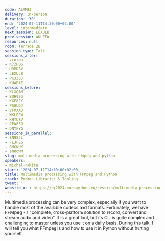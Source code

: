 ```yaml
---
code: ALVMH3
delivery: in-person
duration: '30'
end: '2024-07-11T14:30:00+02:00'
level: intermediate
next_session: LEXULB
prev_session: WKLEEW
resources: null
room: Terrace 2B
session_type: Talk
sessions_after:
- 7F87N3
- K7ZHBG
- U9MDSV
- LEXULB
- PKJ38J
- KUABAE
sessions_before:
- KLXQAM
- BUH9SD
- KXF8JY
- PSGLDJ
- VFMXAD
- WKLEEW
- KHTUSV
- CEW8S9
- DNYFYG
sessions_in_parallel:
- EN98JL
- FLJFEG
- 8MGKUK
- 9G8GWM
slug: multimedia-processing-with-ffmpeg-and-python
speakers:
- michal-rokita
start: '2024-07-11T14:00:00+02:00'
title: Multimedia processing with FFMpeg and Python
track: Python Libraries & Tooling
tweet: ''
website_url: https://ep2024.europython.eu/session/multimedia-processing-with-ffmpeg-and-python
---
```


Multimedia processing can be very complex, especially if you want to handle most of the available codecs and formats. Fortunately, we have FFMpeg - a "complete, cross-platform solution to record, convert and stream audio and video". It is a great tool, but its CLI is quite complex and challenging to master unless you use it on a daily basis. During this talk, I will tell you what FFmpeg is and how to use it in Python without hurting yourself.
